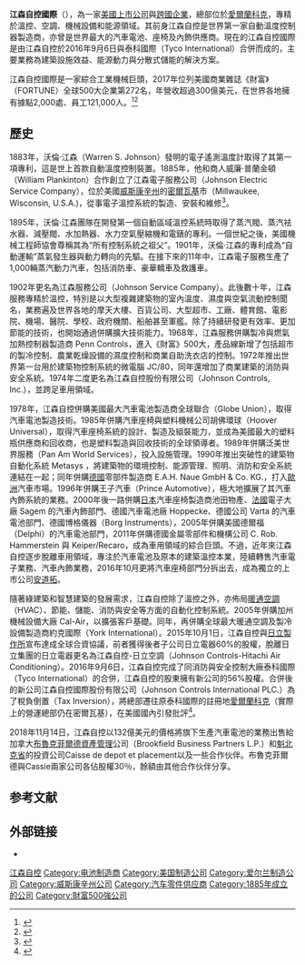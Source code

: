{{expand|time=2015-10-03T10:21:19+00:00}}
{{refimprove|time=2015-10-03T10:21:19+00:00}}
{{Infobox company
|  name   = 江森自控國際股份有限公司<br>Johnson Controls International Public Limited Company
|  logo   = Johnson_controls_logo.jpg
|  type   = 公开上市
|  traded_as      = {{nyse|JCI}}<br />[[S&P_500|S&P 500 Component]]
|  foundation     = 1885年<br />{{flagicon|USA}}[[美國|美國]][[威斯康辛州|威斯康辛州]][[密爾瓦基|密爾瓦基]]
|  founder        = Warren S. Johnson
|  location       = {{flagicon|Ireland}}[[愛爾蘭共和國|愛爾蘭共和國]][[科克_(愛爾蘭)|科克]]
|  area_served    = 全球
|  key_people     = George R. Oliver [[董事長|董事長]]兼[[執行長|執行長]] 
|  num_employees  = 121,000（2017）
|  revenue        = US$ 301.1億（2017）
|  net_income     = US$ 16.54億（2017）
|  industry       = [[綜合產業|綜合產業]]
|  products       = 空氣系統<br />HVAC設備與控制<br />溫度、壓力與氣流控制<br />工業用及商業用製冷系統與設備<br />建築物自動化系統<br />消防與安全控制系統<br />車用及船舶用電池<br />分散式儲能系統
|  services       = 建築設施效益<br />能源動力<br />能量儲存
|  homepage       = {{URL|http://www.johnsoncontrols.com}}
}}

'''江森自控國際'''（{{lang-en|Johnson Controls International PLC.}}），為一家[[美國|美國]][[上市公司|上市公司]]與[[跨國企業|跨國企業]]，總部位於[[愛爾蘭|愛爾蘭]][[科克_(愛爾蘭)|科克]]，專精於溫控、空調、機械設備和能源領域。其前身江森自控是世界第一家自動溫度控制器製造商，亦曾是世界最大的汽車電池、座椅及內飾供應商。現在的江森自控國際是由江森自控於2016年9月6日與泰科國際（Tyco International）合併而成的，主要業務為建築設施效益、能源動力與分散式儲能的解決方案。

江森自控國際是一家綜合工業機械巨頭，2017年位列美國商業雜誌《財富》（FORTUNE）全球500大企業第272名，年營收超過300億美元，在世界各地擁有據點2,000處、員工121,000人。<ref>{{Cite web |url=http://www.johnsoncontrols.com/about-us/our-company |title=存档副本 |access-date=2018-08-25 |archive-date=2021-03-09 |archive-url=https://web.archive.org/web/20210309132841/https://www.johnsoncontrols.com/about-us/our-company |dead-url=no }}</ref><ref>{{Cite web |url=http://fortune.com/global500/johnson-controls-international/ |title=存档副本 |access-date=2018-08-27 |archive-date=2020-02-02 |archive-url=https://web.archive.org/web/20200202104238/https://fortune.com/global500/johnson-controls-international/ |dead-url=no }}</ref>

== 歷史 ==
1883年，沃倫‧江森（Warren S. Johnson）發明的電子遙測溫度計取得了其第一項專利，這是世上首款自動溫度控制裝置。1885年，他和商人威廉‧普蘭金頓（William Plankinton）合作創立了江森電子服務公司（Johnson Electric Service Company），位於美國[[威斯康辛州|威斯康辛州]]的[[密爾瓦基|密爾瓦基]]市（Millwaukee, Wisconsin, U.S.A.)，從事電子溫控系統的製造、安裝和維修<ref>{{Cite web |url=http://www.johnsoncontrols.com/about-us/history |title=存档副本 |access-date=2018-08-26 |archive-date=2015-12-20 |archive-url=https://web.archive.org/web/20151220045414/http://www.johnsoncontrols.com/about-us/history |dead-url=no }}</ref>。

1895年，沃倫‧江森團隊在開發第一個自動區域溫控系統時取得了蒸汽閥、蒸汽袪水器、減壓閥、水加熱器、水力空氣壓縮機和電錶的專利。一個世紀之後，美國機械工程師協會尊稱其為“所有控制系統之祖父”。1901年，沃倫‧江森的專利成為“自動運輸”蒸氣發生器與動力轉向的先驅。在接下來的11年中，江森電子服務生產了1,000輛蒸汽動力汽車，包括消防車、豪華轎車及救護車。

1902年更名為江森服務公司（Johnson Service Company）。此後數十年，江森服務專精於溫控，特別是以大型複雜建築物的室內溫度、濕度與空氣流動控制聞名，業務遍及世界各地的摩天大樓、百貨公司、大型超市、工廠、體育館、電影院、機場、醫院、學校、政府機關、船舶甚至軍艦。除了持續研發更有效率、更加節能的技術，也開始通過併購擴大技術能力。1968年，江森服務併購製冷與燃氣加熱控制器製造商 Penn Controls，進入《財富》500大，產品線新增了包括超市的製冷控制、農業乾燥設備的濕度控制和商業自助洗衣店的控制。1972年推出世界第一台用於建築物控制系統的微電腦 JC/80，同年還增加了商業建築的消防與安全系統。1974年二度更名為江森自控股份有限公司（Johnson Controls, Inc.），並跨足車用領域。

1978年，江森自控併購美國最大汽車電池製造商全球聯合（Globe Union），取得汽車電池製造技術。1985年併購汽車座椅與塑料機械公司胡佛環球（Hoover Universal），取得汽車座椅系統的設計、製造及組裝能力，並成為美國最大的塑料瓶供應商和回收商，也是塑料製造與回收技術的全球領導者。1989年併購泛美世界服務（Pan Am World Services），投入設施管理。1990年推出突破性的建築物自動化系統 Metasys ，將建築物的環境控制、能源管理、照明、消防和安全系統連結在一起；同年併購[[德國|德國]]零部件製造商 E.A.H. Naue GmbH & Co. KG.，打入[[歐洲|歐洲]]汽車市場。1996年併購王子汽車（Prince Automotive），極大地擴展了其汽車內飾系統的業務。2000年後一路併購[[日本|日本]]汽車座椅製造商池田物產、[[法國|法國]]電子大廠 Sagem 的汽車內飾部門、德國汽車電池廠 Hoppecke、德國公司 Varta 的汽車電池部門、德國博格儀器（Borg Instruments），2005年併購美國德爾福（Delphi）的汽車電池部門，2011年併購德國金屬零部件和機構公司 C. Rob. Hammerstein 與 Keiper/Recaro，成為車用領域的綜合巨頭。不過，近年來江森自控逐步脫離車用領域，專注於汽車電池及原本的建築溫控本業，陸續轉售汽車電子業務、汽車內飾業務，2016年10月更將汽車座椅部門分拆出去，成為獨立的上市公司[[安道拓|安道拓]]。

隨著綠建築和智慧建築的發展需求，江森自控除了溫控之外，亦佈局[[暖通空調|暖通空調]]（HVAC）、節能、儲能、消防與安全等方面的自動化控制系統。2005年併購加州機械設備大廠 Cal-Air，以擴張客戶基礎。同年，再併購全球最大暖通空調及製冷設備製造商約克國際（York International）。2015年10月1日，江森自控與[[日立製作所|日立製作所]]宣布達成全球合資協議，前者獲得後者子公司日立電器60%的股權，脫離日立集團的日立電器更名為江森自控-日立空調（Johnson Controls-Hitachi Air Conditioning）。2016年9月6日，江森自控完成了同消防與安全控制大廠泰科國際（Tyco International）的合併，江森自控的股東擁有新公司的56%股權。合併後的新公司江森自控國際股份有限公司（Johnson Controls International PLC.）為了稅負倒置（Tax Inversion），將總部遷往原泰科國際的註冊地[[愛爾蘭|愛爾蘭]][[科克_(愛爾蘭)|科克]]（實際上的營運總部仍在密爾瓦基），在美國國內引發批評<ref>{{Cite web |url=https://www.usatoday.com/story/money/2016/01/25/johnson-controls-tyco-international-merger/79289344/ |title=存档副本 |access-date=2018-08-27 |archive-date=2021-03-16 |archive-url=https://web.archive.org/web/20210316042007/https://www.usatoday.com/story/money/2016/01/25/johnson-controls-tyco-international-merger/79289344/ |dead-url=no }}</ref>。

2018年11月14日，江森自控以132億美元的價格將旗下生產汽車電池的業務出售給加拿大[[布魯克菲爾德資產管理|布魯克菲爾德資產管理]]公司（Brookfield Business Partners L.P.）和[[魁北克省|魁北克省]]的投資公司Caisse de depot et placement以及一些合作伙伴。布魯克菲爾德與Cassie兩家公司各佔股權30％，餘額由其他合作伙伴分享。

== 参考文献 ==
{{Reflist|2}}

==外部链接==
{{commons category|Johnson Controls}}
*{{official website|http://www.johnsoncontrols.com/}}

[[Category:江森自控|]]
[[Category:电池制造商|Category:电池制造商]]
[[Category:美国制造公司|Category:美国制造公司]]
[[Category:爱尔兰制造公司|Category:爱尔兰制造公司]]
[[Category:威斯康辛州公司|Category:威斯康辛州公司]]
[[Category:汽车零件供应商|Category:汽车零件供应商]]
[[Category:1885年成立的公司|Category:1885年成立的公司]]
[[Category:財富500強公司|Category:財富500強公司]]